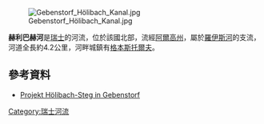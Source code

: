 {{Coord|47.48541|N|8.23827|E|display=title}}
[[Image:Gebenstorf_Hölibach_Kanal.jpg|right]]

'''赫利巴赫河'''是[[瑞士|瑞士]]的河流，位於該國北部，流經[[阿爾高州|阿爾高州]]，屬於[[羅伊斯河|羅伊斯河]]的支流，河道全長約4.2公里，河畔城鎮有[[格本斯托爾夫|格本斯托爾夫]]。

==參考資料==
* [http://www.gebenstorf.ch/fileadmin/resources/pdf/06_Politik/Legislaturziele_Gemeinderat/Legislaturziele_GR_2014-17.pdf Projekt Hölibach-Steg in Gebenstorf] {{Wayback|url=http://www.gebenstorf.ch/fileadmin/resources/pdf/06_Politik/Legislaturziele_Gemeinderat/Legislaturziele_GR_2014-17.pdf |date=20161104214716 }}

{{Switzerland-geo-stub}}
[[Category:瑞士河流|Category:瑞士河流]]
